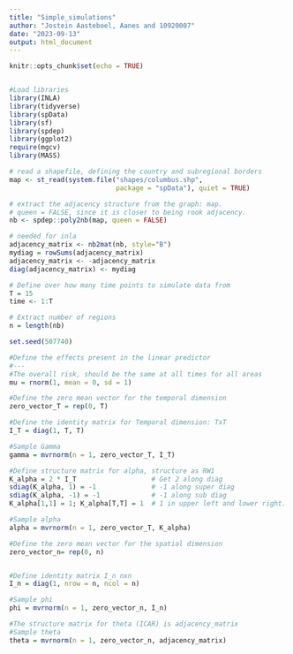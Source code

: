 ```yaml
---
title: "Simple_simulations"
author: "Jostein Aasteboel, Aanes and 10920007"
date: "2023-09-13"
output: html_document
---
```


```r
knitr::opts_chunk$set(echo = TRUE)


#Load libraries
library(INLA)
library(tidyverse)
library(spData)
library(sf)
library(spdep)
library(ggplot2)
require(mgcv)
library(MASS)
```

```r
# read a shapefile, defining the country and subregional borders
map <- st_read(system.file("shapes/columbus.shp",
                           package = "spData"), quiet = TRUE)

# extract the adjacency structure from the graph: map.
# queen = FALSE, since it is closer to being rook adjacency.
nb <- spdep::poly2nb(map, queen = FALSE)

# needed for inla
adjacency_matrix <- nb2mat(nb, style="B")
mydiag = rowSums(adjacency_matrix)
adjacency_matrix <- -adjacency_matrix
diag(adjacency_matrix) <- mydiag
```

```r
# Define over how many time points to simulate data from 
T = 15
time <- 1:T

# Extract number of regions
n = length(nb)
```


```r
set.seed(507740)

#Define the effects present in the linear predictor
#---
#The overall risk, should be the same at all times for all areas
mu = rnorm(1, mean = 0, sd = 1)

#Define the zero mean vector for the temporal dimension
zero_vector_T = rep(0, T)

#Define the identity matrix for Temporal dimension: TxT
I_T = diag(1, T, T)

#Sample Gamma
gamma = mvrnorm(n = 1, zero_vector_T, I_T)

#Define structure matrix for alpha, structure as RW1
K_alpha = 2 * I_T                   # Get 2 along diag
sdiag(K_alpha, 1) = -1              # -1 along super diag
sdiag(K_alpha, -1) = -1             # -1 along sub diag
K_alpha[1,1] = 1; K_alpha[T,T] = 1  # 1 in upper left and lower right.

#Sample alpha
alpha = mvrnorm(n = 1, zero_vector_T, K_alpha)

#Define the zero mean vector for the spatial dimension
zero_vector_n= rep(0, n)


#Define identity matrix I_n nxn
I_n = diag(1, nrow = n, ncol = n)

#Sample phi
phi = mvrnorm(n = 1, zero_vector_n, I_n)

#The structure matrix for theta (ICAR) is adjacency_matrix
#Sample theta
theta = mvrnorm(n = 1, zero_vector_n, adjacency_matrix)
```

```r


```


```r

```



```r

```

```r

```

```r

```

```r

```

```r

```

```r

```

```r

```

```r

```

```r

```

```r

```

```r

```

```r

```


```r

```

```r

```

```r

```

```r

```

```r

```

```r

```

```r

```

```r

```

```r

```

```r

```

```r

```

```r

```

```r

```

```r

```

```r

```

```r

```